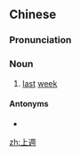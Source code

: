 {{also|上周}}
==Chinese==
{{zh-forms|s=上周|t2=上周}}

===Pronunciation===
{{zh-pron
|m=shàngzhōu
|c=soeng6 zau1
|cat=n
}}

===Noun===
{{zh-noun}}

# [[last]] [[week]]

====Antonyms====
* {{zh-l|下週}}

{{zh-cat|Time}}

[[zh:上週]]